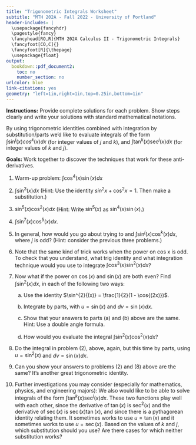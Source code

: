 ```yaml
---
title: "Trigonometric Integrals Worksheet"
subtitle: "MTH 202A - Fall 2022 - University of Portland"
header-includes: |
  \usepackage{fancyhdr}
  \pagestyle{fancy}
  \fancyhead[RO,R]{MTH 202A Calculus II - Trigonometric Integrals}
  \fancyfoot[CO,C]{}
  \fancyfoot[R]{\thepage}
  \usepackage{float}
output:
  bookdown::pdf_document2:
    toc: no
    number_section: no
urlcolor: blue
link-citations: yes
geometry: "left=1in,right=1in,top=0.25in,bottom=1in"
---
```


**Instructions:** Provide complete solutions for each problem. Show steps clearly and write your solutions with standard mathematical notations.

By using trigonometric identities combined with integration by substitution/parts we'd like to evaluate integrals of the form $\displaystyle \int \sin^{j}{(x)} cos^{k}{(x)} dx$ (for integer values of $j$ and $k$), and $\displaystyle \int \tan^{k}{(x)} \sec^{j}{(x)} dx$ (for integer values of $k$ and $j$).

**Goals:** Work together to discover the techniques that work for these anti-derivatives.

1. Warm-up problem: $\displaystyle \int \cos^{4}{(x)} \sin{(x)} dx$

2. $\displaystyle \int \sin^{3}{(x)} dx$ (Hint: Use the identity $sin^{2}{x} + \cos^{2}{x} = 1$. Then make a substitution.)

3. $\displaystyle \sin^{5}{(x)} \cos^{2}{(x)} dx$ (Hint: Write $\sin^{5}{(x)}$ as $\sin^{4}{(x)} \sin{(x)}$.)

4. $\displaystyle \int \sin^{7}{(x)} \cos^{5}{(x)} dx$.

5. In general, how would you go about trying to and $\displaystyle \int \sin^{j}{(x)} \cos^{k}{(x)} dx$, where $j$ is odd? (Hint: consider the previous three problems.)

6. Note that the same kind of trick works when the power on cos x is odd. To check that you understand, what trig identity and what integration technique would you use to integrate $\displaystyle \int \cos^{3}{(x)} \sin^{2}{(x)} dx$?

7. Now what if the power on $\cos{(x)}$ and $\sin{(x)}$ are both even? Find $\displaystyle \int \sin^{2}{(x)} dx$, in each of the following two ways:

    a. Use the identity $\sin^{2}{(x)} = \frac{1}{2}(1 - \cos{(2x)})$.
    
    b. Integrate by parts, with $u = \sin{(x)}$ and $dv = \sin{(x)} dx$.
    
    c. Show that your answers to parts (a) and (b) above are the same. Hint: Use a double angle formula.
    
    d. How would you evaluate the integral $\displaystyle \int \sin^{2}{(x)} \cos^{2}{(x)} dx$?
    
8. Do the integral in problem (2), above, again, but this time by parts, using $u = \sin^{2}{(x)}$ and $dv = \sin{(x)} dx$.

9. Can you show your answers to problems (2) and (8) above are the same? It's another great
trigonometric identity.

10. Further investigations you may consider (especially for mathematics, physics, and engineering majors): We also would like to be able to solve integrals of the form $\displaystyle \int \tan^{k}{(x)} \sec^{j}{(x)} dx$. These two functions play well with each other, since the derivative of $\tan{(x)}$ is $\sec^{2}{(x)}$ and the derivative of $\sec{(x)}$ is $\sec{(x)} \tan{(x)}$, and since there is a pythagorean identity relating them. It sometimes works to use $u = \tan{(x)}$ and it sometimes works to use $u = \sec{(x)}$. Based on the values of $k$ and $j$, which substitution should you use? Are there cases for which neither substitution works?

